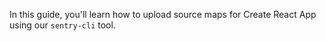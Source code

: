 In this guide, you'll learn how to upload source maps for Create React App using our `sentry-cli` tool.

<Include name="sourcemaps-create-react-app.mdx" />
